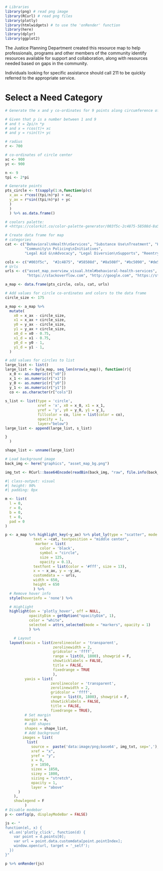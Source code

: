 ```r
# Libraries
library(png) # read png image
library(RCurl) # read png files
library(plotly)
library(htmlwidgets) # to use the 'onRender' function
library(here)
library(dplyr)
library(ggplot2)
```

The Justice Planning Department created this resource map to help professionals, programs and other members of the community identify resources available for support and collaboration, along with resources needed based on gaps in the community.

Individuals looking for specific assistance should call 211 to be quickly referred to the appropriate service.

# Select a Need Category

```r
# Generate the x and y co-ordinates for 9 points along circumference of a circle

# Given that p is a number between 1 and 9
# and t = 2pi/n *p
# and x = rcos(t)+ xc
# and y = rsin(t)+ yc

# radius
r <- 700

# co-ordinates of circle center
xc <- 900
yc <- 900

n <- 9
tpi <- 2*pi

# Generate points
pts_circle <- t(sapply(1:n,function(p)c(
  x_ax = r*cos((tpi/n)*p) + xc, 
  y_ax = r*sin((tpi/n)*p) + yc
  )
  )
  ) %>% as.data.frame()
```


```r
# coolors palette:
# <https://colorkit.co/color-palette-generator/003f5c-2c4875-58508d-8a508f-bc5090-de5a79-ff6361-ff8531-ffa600/>

# Create data frame for map
# categories
cat <- c("Behavioral\nHealth\nServices", "Substance Use\nTreatment", "Housing\nAssistance", "Healthcare\nServices", 
         "Community\n Policing\nInitiatives", 
         "Legal Aid &\nAdvocacy", "Legal Diversion\nSupports", "Reentry\n Support", "Community\nEngagement &\nAwareness" )

cols <- c("#003f5c",  "#2c4875", "#58508d", "#8a508f", "#bc5090", "#de5a79", "#ff6361", "#ff8531", "#ffa600")
# Urls
urls <- c("asset_map_overview_visual.html#behavioral-health-services", "https://stackoverflow.com", "http://google.com", "https://stackoverflow.com", "http://google.com",
          "https://stackoverflow.com", "http://google.com", "https://stackoverflow.com", "http://google.com")

a_map <- data.frame(pts_circle, cols, cat, urls)
```

```r
# Add values for circle co-ordinates and colors to the data frame
circle_size <- 175

a_map <- a_map %>% 
  mutate(
    x0 = x_ax - circle_size,
    x1 = x_ax + circle_size,
    y0 = y_ax - circle_size,
    y1 = y_ax + circle_size, 
    x0_d = x0 - 0.75,
    x1_d = x1 - 0.75,
    y0_d = y0 - 1,
    y1_d = y1 - 1,
  )

```

```r
# add values for circles to list
large_list <- list()
large_list <- by(a_map, seq_len(nrow(a_map)), function(r){
  x_0 <- as.numeric(r["x0"])
  x_1 <- as.numeric(r["x1"])
  y_0 <- as.numeric(r["y0"])
  y_1 <- as.numeric(r["y1"])
  co <- as.character(r["cols"])
  
s_list <- list(type = 'circle',
               xref = 'x', x0 = x_0, x1 = x_1,
               yref = 'y', y0 = y_0, y1 = y_1,
               fillcolor = co, line = list(color = co),
               opacity = 1,
               layer="below")
large_list <- append(large_list, s_list)

}
  )

shape_list <- unname(large_list)
```

```r
# Load background image
back_img <- here("graphics", "asset_map_bg.png")

img_txt <- RCurl::base64Encode(readBin(back_img, "raw", file.info(back_img)[1, "size"]), "txt")
```


```r
#| class-output: visual
#| height: 90%
#| padding: 0px

m <- list(
  l = 0,
  r = 0,
  b = 0,
  t = 0,
  pad = 0
)

p <- a_map %>% highlight_key(~y_ax) %>% plot_ly(type = "scatter", mode = "markers+text",
             text = ~cat, textposition = "middle center",
              marker = list(
                color = 'black',
                symbol = "circle",
                size = 125,
                opacity = 0.1),
             textfont = list(color = '#fff', size = 13),
             x = ~ x_ax, y = ~y_ax,
             customdata = ~ urls,
             width = 650,
             height = 650
             ) %>%
  # Remove hover info
  style(hoverinfo = 'none') %>%

  # Highlight
  highlight(on = 'plotly_hover', off = NULL,
           opacityDim = getOption("opacityDim", 1),
           color = "white",
           selected = attrs_selected(mode = "markers", opacity = 1)
           ) %>%

    # Layout
  layout(xaxis = list(zerolinecolor = 'transparent',
                      zerolinewidth = 2,
                      gridcolor = 'ffff',
                      range = list(0, 1800), showgrid = F,
                      showticklabels = FALSE,
                      title = FALSE,
                      fixedrange = TRUE
                      ),
         yaxis = list(
                     zerolinecolor = 'transparent',
                     zerolinewidth = 2,
                     gridcolor = 'ffff',
                     range = list(0, 1800), showgrid = F,
                     showticklabels = FALSE,
                     title = FALSE,
                     fixedrange = TRUE),
         # Set margin
         margin = m,
         # add shapes
         shapes = shape_list,
         # Add background
        images = list(
          list(
            source =  paste('data:image/png;base64', img_txt, sep=','),
            xref = "x",
            yref = "y",
            x = 0,
            y = 1850,
            sizex = 1850,
            sizey = 1800,
            sizing = "stretch",
            opacity = 1,
            layer = "above"
      )
    ),
    showlegend = F
         )
# Disable modebar
p <- config(p, displayModeBar = FALSE)

js <- "
function(el, x) {
  el.on('plotly_click', function(d) {
    var point = d.points[0];
    var url = point.data.customdata[point.pointIndex];
    window.open(url, target = '_self');
  })
}"

p %>% onRender(js)
```
